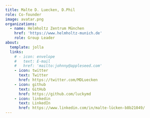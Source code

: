```yaml
---
title: Malte D. Luecken, D.Phil
role: Co-founder
image: avatar.png
organizations:
  - name: Helmholtz Zentrum München
    href: 'https://www.helmholtz-munich.de'
    role: Group Leader
about:
  template: jolla
  links:
    # - icon: envelope
    #   text: E-mail
    #   href: 'mailto:johnny@appleseed.com'
    - icon: twitter
      text: Twitter
      href: https://twitter.com/MDLuecken
    - icon: github
      text: GitHub
      href: https://github.com/luckymd
    - icon: linkedin
      text: LinkedIn
      href: https://www.linkedin.com/in/malte-lücken-b8b21049/
---
```

